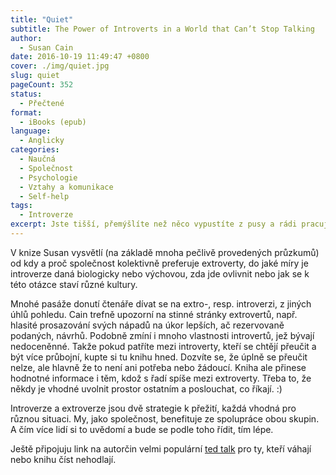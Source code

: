 ```yaml
---
title: "Quiet"
subtitle: The Power of Introverts in a World that Can’t Stop Talking
author:
  - Susan Cain
date: 2016-10-19 11:49:47 +0800
cover: ./img/quiet.jpg
slug: quiet
pageCount: 352
status:
  - Přečtené
format:
  - iBooks (epub)
language:
  - Anglicky
categories:
  - Naučná
  - Společnost
  - Psychologie
  - Vztahy a komunikace
  - Self-help
tags:
  - Introverze
excerpt: Jste tišší, přemýšlíte než něco vypustíte z pusy a rádi pracujete v klidu? Tyto a podobné vlastnosti jsou velmi potřebné, přesto však nejsou ve společnosti doceněnované.
---
```


V knize Susan vysvětlí (na základě mnoha pečlivě provedených průzkumů) od kdy a proč společnost kolektivně preferuje extroverty, do jaké míry je introverze daná biologicky nebo výchovou, zda jde ovlivnit nebo jak se k této otázce staví různé kultury.

Mnohé pasáže donutí čtenáře dívat se na extro-, resp. introverzi, z jiných úhlů pohledu. Cain trefně upozorní na stinné stránky extrovertů, např. hlasité prosazování svých nápadů na úkor lepších, ač rezervovaně podaných, návrhů. Podobně zmíní i mnoho vlastnosti introvertů, jež bývají nedoceněnné. Takže pokud patříte mezi introverty, kteří se chtějí přeučit a být více průbojní, kupte si tu knihu hned. Dozvíte se, že úplně se přeučit nelze, ale hlavně že to není ani potřeba nebo žádoucí. Kniha ale přinese hodnotné informace i těm, kdož s řadí spíše mezi extroverty. Třeba to, že někdy je vhodné uvolnit prostor ostatním a poslouchat, co říkají. :)

Introverze a extroverze jsou dvě strategie k přežití, každá vhodná pro různou situaci. My, jako společnost, benefituje ze spolupráce obou skupin. A čím více lidí si to uvědomí a bude se podle toho řídit, tím lépe.

Ještě připojuju link na autorčin velmi populární <a href="https://www.ted.com/talks/susan_cain_the_power_of_introverts">ted talk</a> pro ty, kteří váhají nebo knihu číst nehodlají.
